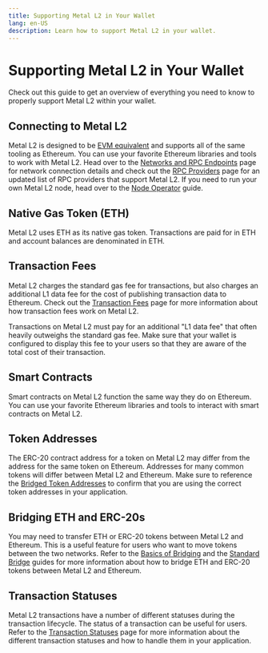 ```yaml
---
title: Supporting Metal L2 in Your Wallet
lang: en-US
description: Learn how to support Metal L2 in your wallet.
---
```



# Supporting Metal L2 in Your Wallet

Check out this guide to get an overview of everything you need to know to properly support Metal L2 within your wallet.

## Connecting to Metal L2

Metal L2 is designed to be [EVM equivalent](https://web.archive.org/web/20231127160757/https://medium.com/ethereum-optimism/introducing-evm-equivalence-5c2021deb306) and supports all of the same tooling as Ethereum.
You can use your favorite Ethereum libraries and tools to work with Metal L2.
Head over to the [Networks and RPC Endpoints](/chain/networks) page for network connection details and check out the [RPC Providers](/builders/tools/connect/rpc-providers) page for an updated list of RPC providers that support Metal L2.
If you need to run your own Metal L2 node, head over to the [Node Operator](/builders/node-operators/rollup-node) guide.

## Native Gas Token (ETH)

Metal L2 uses ETH as its native gas token.
Transactions are paid for in ETH and account balances are denominated in ETH.

## Transaction Fees

Metal L2 charges the standard gas fee for transactions, but also charges an additional L1 data fee for the cost of publishing transaction data to Ethereum.
Check out the [Transaction Fees](/stack/transactions/fees) page for more information about how transaction fees work on Metal L2.

<Callout>
Transactions on Metal L2 must pay for an additional "L1 data fee" that often heavily outweighs the standard gas fee.
Make sure that your wallet is configured to display this fee to your users so that they are aware of the total cost of their transaction.
</Callout>

## Smart Contracts

Smart contracts on Metal L2 function the same way they do on Ethereum.
You can use your favorite Ethereum libraries and tools to interact with smart contracts on Metal L2.

## Token Addresses

The ERC-20 contract address for a token on Metal L2 may differ from the address for the same token on Ethereum.
Addresses for many common tokens will differ between Metal L2 and Ethereum.
Make sure to reference the [Bridged Token Addresses](/chain/tokenlist) to confirm that you are using the correct token addresses in your application.

## Bridging ETH and ERC-20s

You may need to transfer ETH or ERC-20 tokens between Metal L2 and Ethereum.
This is a useful feature for users who want to move tokens between the two networks.
Refer to the [Basics of Bridging](/builders/app-developers/bridging/basics) and the [Standard Bridge](/builders/app-developers/bridging/standard-bridge) guides for more information about how to bridge ETH and ERC-20 tokens between Metal L2 and Ethereum.

## Transaction Statuses

Metal L2 transactions have a number of different statuses during the transaction lifecycle.
The status of a transaction can be useful for users.
Refer to the [Transaction Statuses](/builders/app-developers/transactions/statuses) page for more information about the different transaction statuses and how to handle them in your application.
